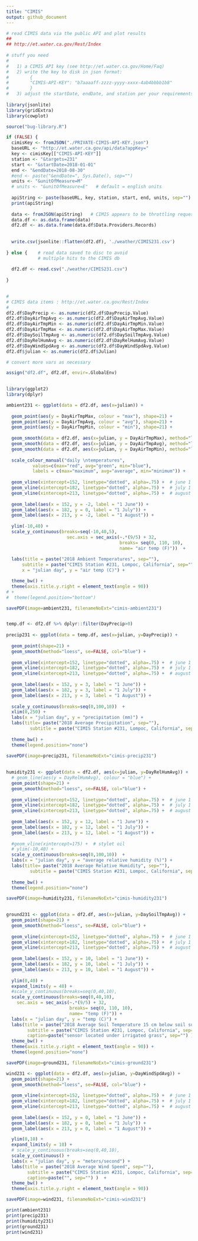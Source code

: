 ```yaml
---
title: "CIMIS"
output: github_document
---
```


```r
# read CIMIS data via the public API and plot results
## 
## http://et.water.ca.gov/Rest/Index
  
# stuff you need
#
#   1) a CIMIS API key (see http://et.water.ca.gov/Home/Faq)
#   2) write the key to disk in json format:
#        {
#        "CIMIS-API-KEY": "b7aaaaff-zzzz-yyyy-xxxx-4ab4bbbb1b8"
#        }
#   3) adjust the startDate, endDate, and station per your requirements
  
library(jsonlite)
library(gridExtra)
library(cowplot)

source("bug-library.R")

if (FALSE) {
  cimisKey <- fromJSON("./PRIVATE-CIMIS-API-KEY.json")
  baseURL <- "http://et.water.ca.gov/api/data?appKey="
  key <- cimisKey[["CIMIS-API-KEY"]] 
  station <- "&targets=231"
  start <- "&startDate=2018-01-01"
  end <- "&endDate=2018-08-30"
  #end <- paste("&endDate=", Sys.Date(), sep="")
  units <- "&unitOfMeasure=M"
  # units <- "&unitOfMeasure=E"   # default = english units
  
  apiString <- paste(baseURL, key, station, start, end, units, sep="")
  print(apiString)
  
  data <- fromJSON(apiString)   # CIMIS appears to be throttling requests.....
  data.df <- as.data.frame(data)
  df2.df <- as.data.frame(data.df$Data.Providers.Records)
  
  
  write.csv(jsonlite::flatten(df2.df), './weather/CIMIS231.csv')
  
} else {    # read data saved to disc to avoid
            # multiple hits to the CIMIS db
  
  df2.df <- read.csv("./weather/CIMIS231.csv")
  
}
  

#
# CIMIS data items : http://et.water.ca.gov/Rest/Index
# 
df2.df$DayPrecip <- as.numeric(df2.df$DayPrecip.Value)
df2.df$DayAirTmpAvg <- as.numeric(df2.df$DayAirTmpAvg.Value)
df2.df$DayAirTmpMin <- as.numeric(df2.df$DayAirTmpMin.Value)
df2.df$DayAirTmpMax <- as.numeric(df2.df$DayAirTmpMax.Value)
df2.df$DaySoilTmpAvg <- as.numeric(df2.df$DaySoilTmpAvg.Value)
df2.df$DayRelHumAvg <- as.numeric(df2.df$DayRelHumAvg.Value)
df2.df$DayWindSpdAvg <- as.numeric(df2.df$DayWindSpdAvg.Value)
df2.df$julian <- as.numeric(df2.df$Julian)

# convert more vars as necessary

assign("df2.df", df2.df, envir=.GlobalEnv)
  
```

```r
library(ggplot2)
library(dplyr)

ambient231 <- ggplot(data = df2.df, aes(x=julian)) + 
  
  geom_point(aes(y = DayAirTmpMax, colour = "max"), shape=21) +
  geom_point(aes(y = DayAirTmpAvg, colour = "avg"), shape=21) +
  geom_point(aes(y = DayAirTmpMin, colour = "min"), shape=21) +
  
  geom_smooth(data = df2.df, aes(x=julian, y = DayAirTmpMax), method="loess", se=FALSE, col="red") +
  geom_smooth(data = df2.df, aes(x=julian, y = DayAirTmpAvg), method="loess", se=FALSE, col="green") +
  geom_smooth(data = df2.df, aes(x=julian, y = DayAirTmpMin), method="loess", se=FALSE, col="blue") +
  
  scale_colour_manual("daily \ntemperatures",
          values=c(max="red", avg="green", min="blue"),
          labels = c(max="maximum", avg="average", min="minimum")) +   # manual legend
  
  geom_vline(xintercept=152, linetype="dotted", alpha=.75) +  # june 1
  geom_vline(xintercept=182, linetype="dotted", alpha=.75) +  # july 1
  geom_vline(xintercept=213, linetype="dotted", alpha=.75) +  # august 1
  
  geom_label(aes(x = 152, y = -2, label = "1 June")) +
  geom_label(aes(x = 182, y = 0, label = "1 July")) +
  geom_label(aes(x = 213, y = -2, label = "1 August")) +
  
  ylim(-10,40) +
  scale_y_continuous(breaks=seq(-10,40,5), 
                       sec.axis = sec_axis(~.*(9/5) + 32,
                                           breaks= seq(0, 110, 10),
                                           name= "air temp (F)"))  +
  
  labs(title = paste("2018 Ambient Temperatures", sep=""), 
      subtitle = paste("CIMIS Station #231, Lompoc, California", sep=""),
      x = "julian day", y = "air temp (C)") +

  theme_bw() +
  theme(axis.title.y.right = element_text(angle = 90)) 
# +
#  theme(legend.position="bottom")

savePDF(image=ambient231, filenameNoExt="cimis-ambient231")


temp.df <- df2.df %>% dplyr::filter(DayPrecip>0)
  
precip231 <- ggplot(data = temp.df, aes(x=julian, y=DayPrecip)) + 
  
  geom_point(shape=21) +
  geom_smooth(method="loess", se=FALSE, col="blue") +
  
  geom_vline(xintercept=152, linetype="dotted", alpha=.75) +  # june 1
  geom_vline(xintercept=182, linetype="dotted", alpha=.75) +  # july 1
  geom_vline(xintercept=213, linetype="dotted", alpha=.75) +  # august 1
  
  geom_label(aes(x = 152, y = 3, label = "1 June")) +
  geom_label(aes(x = 182, y = 3, label = "1 July")) +
  geom_label(aes(x = 213, y = 3, label = "1 August")) +
  
  scale_y_continuous(breaks=seq(0,100,10))  +
  xlim(0,250) +
  labs(x = "julian day", y = "precipitation (mm)") +
  labs(title= paste("2018 Average Precipitation", sep=""), 
         subtitle = paste("CIMIS Station #231, Lompoc, California", sep="")) +
   
  theme_bw() +
  theme(legend.position="none")

savePDF(image=precip231, filenameNoExt="cimis-precip231")
  
  
humidity231 <- ggplot(data = df2.df, aes(x=julian, y=DayRelHumAvg)) + 
  # geom_line(aes(y = DayRelHumAvg), colour = "blue") +
  geom_point(shape=21) + 
  geom_smooth(method="loess", se=FALSE, col="blue") +  
  
  geom_vline(xintercept=152, linetype="dotted", alpha=.75) +  # june 1
  geom_vline(xintercept=182, linetype="dotted", alpha=.75) +  # july 1
  geom_vline(xintercept=213, linetype="dotted", alpha=.75) +  # august 1
  
  geom_label(aes(x = 152, y = 12, label = "1 June")) +
  geom_label(aes(x = 182, y = 12, label = "1 July")) +
  geom_label(aes(x = 213, y = 12, label = "1 August")) +
  
  #geom_vline(xintercept=175) +  # stylet oil
  # ylim(-10,40) +
  scale_y_continuous(breaks=seq(0,100,10))  +
  labs(x = "julian day", y = "average relative humidity (%)") +
  labs(title= paste("2018 Average Relative Humidity", sep=""), 
         subtitle = paste("CIMIS Station #231, Lompoc, California", sep="")) +
   
  theme_bw() +
  theme(legend.position="none")

savePDF(image=humidity231, filenameNoExt="cimis-humidity231")
  

ground231 <- ggplot(data = df2.df, aes(x=julian, y=DaySoilTmpAvg)) + 
  geom_point(shape=21) + 
  geom_smooth(method="loess", se=FALSE, col="blue") + 
  
  geom_vline(xintercept=152, linetype="dotted", alpha=.75) +  # june 1
  geom_vline(xintercept=182, linetype="dotted", alpha=.75) +  # july 1
  geom_vline(xintercept=213, linetype="dotted", alpha=.75) +  # august 1
  
  geom_label(aes(x = 152, y = 10, label = "1 June")) +
  geom_label(aes(x = 182, y = 10, label = "1 July")) +
  geom_label(aes(x = 213, y = 10, label = "1 August")) +
  
  ylim(0,40) +
  expand_limits(y = 40) +
  #scale_y_continuous(breaks=seq(0,40,10),
  scale_y_continuous(breaks=seq(0,40,10),
    sec.axis = sec_axis(~.*(9/5) + 32,
                        breaks= seq(0, 110, 10),
                        name= "temp (F)")) +
  labs(x = "julian day", y = "temp (C)") +
  labs(title = paste("2018 Average Soil Temperature 15 cm below soil surface", sep=""), 
        subtitle = paste("CIMIS Station #231, Lompoc, California", sep=""),
        caption=paste("sensor located under irrigated grass", sep="") )  +
  theme_bw() +
  theme(axis.title.y.right = element_text(angle = 90)) +
  theme(legend.position="none")

savePDF(image=ground231, filenameNoExt="cimis-ground231")

wind231 <- ggplot(data = df2.df, aes(x=julian, y=DayWindSpdAvg)) + 
  geom_point(shape=21) + 
  geom_smooth(method="loess", se=FALSE, col="blue") +  
  
  geom_vline(xintercept=152, linetype="dotted", alpha=.75) +  # june 1
  geom_vline(xintercept=182, linetype="dotted", alpha=.75) +  # july 1
  geom_vline(xintercept=213, linetype="dotted", alpha=.75) +  # august 1
  
  geom_label(aes(x = 152, y = 0, label = "1 June")) +
  geom_label(aes(x = 182, y = 0, label = "1 July")) +
  geom_label(aes(x = 213, y = 0, label = "1 August")) +

  ylim(0,10) +
  expand_limits(y = 10) +
  # scale_y_continuous(breaks=seq(0,40,10),
  scale_y_continuous() +
  labs(x = "julian day", y = "meters/second") +
  labs(title = paste("2018 Average Wind Speed", sep=""), 
        subtitle = paste("CIMIS Station #231, Lompoc, California", sep=""),
        caption=paste("", sep="") )  +
  theme_bw() +
  theme(axis.title.y.right = element_text(angle = 90)) 

savePDF(image=wind231, filenameNoExt="cimis-wind231")

```

```r
print(ambient231)
print(precip231)
print(humidity231)
print(ground231)
print(wind231)
```

